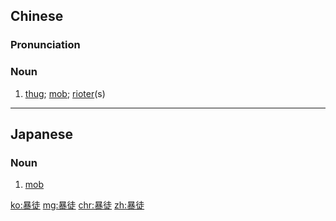 ==Chinese==
{{zh-forms}}

===Pronunciation===
{{zh-pron
|m=bàotú
|c=bou6 tou4
|h=pfs=phau-thù
|cat=n
}}

===Noun===
{{zh-noun}}

# [[thug]]; [[mob]]; [[rioter]](s)

----

==Japanese==
{{ja-kanjitab|暴|徒}}

===Noun===
{{ja-noun|ぼうと}}

# [[mob]]
#: {{ja-usex|'''暴徒'''化した。|^'''ぼうと'''か した。|The protesters became violent.}}

[[ko:暴徒]]
[[mg:暴徒]]
[[chr:暴徒]]
[[zh:暴徒]]